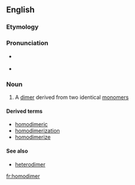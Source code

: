 {{also|Homodimer}}
==English==

===Etymology===
{{prefix|homo|dimer}}

===Pronunciation===
* {{a|US}} {{IPA|hoʊmoʊˈdaɪmɚ}}
* {{rhymes|aɪmə(r)}}

===Noun===
{{en-noun}}

# {{context|chemistry|lang=en}} A [[dimer]] derived from two identical [[monomer]]s

====Derived terms====
* [[homodimeric]]
* [[homodimerization]]
* [[homodimerize]]

====See also====
* [[heterodimer]]

[[fr:homodimer]]